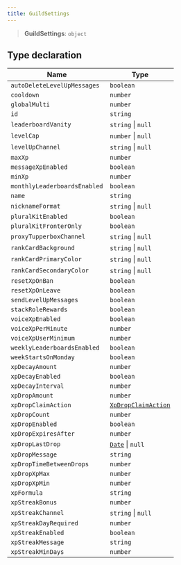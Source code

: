 ```yaml
---
title: GuildSettings
---
```


> **GuildSettings**: `object`

## Type declaration

| Name | Type |
| ------ | ------ |
| <a id="autodeletelevelupmessages"></a> `autoDeleteLevelUpMessages` | `boolean` |
| <a id="cooldown"></a> `cooldown` | `number` |
| <a id="globalmulti"></a> `globalMulti` | `number` |
| <a id="id"></a> `id` | `string` |
| <a id="leaderboardvanity"></a> `leaderboardVanity` | `string` \| `null` |
| <a id="levelcap"></a> `levelCap` | `number` \| `null` |
| <a id="levelupchannel"></a> `levelUpChannel` | `string` \| `null` |
| <a id="maxxp"></a> `maxXp` | `number` |
| <a id="messagexpenabled"></a> `messageXpEnabled` | `boolean` |
| <a id="minxp"></a> `minXp` | `number` |
| <a id="monthlyleaderboardsenabled"></a> `monthlyLeaderboardsEnabled` | `boolean` |
| <a id="name"></a> `name` | `string` |
| <a id="nicknameformat"></a> `nicknameFormat` | `string` \| `null` |
| <a id="pluralkitenabled"></a> `pluralKitEnabled` | `boolean` |
| <a id="pluralkitfronteronly"></a> `pluralKitFronterOnly` | `boolean` |
| <a id="proxytupperboxchannel"></a> `proxyTupperboxChannel` | `string` \| `null` |
| <a id="rankcardbackground"></a> `rankCardBackground` | `string` \| `null` |
| <a id="rankcardprimarycolor"></a> `rankCardPrimaryColor` | `string` \| `null` |
| <a id="rankcardsecondarycolor"></a> `rankCardSecondaryColor` | `string` \| `null` |
| <a id="resetxponban"></a> `resetXpOnBan` | `boolean` |
| <a id="resetxponleave"></a> `resetXpOnLeave` | `boolean` |
| <a id="sendlevelupmessages"></a> `sendLevelUpMessages` | `boolean` |
| <a id="stackrolerewards"></a> `stackRoleRewards` | `boolean` |
| <a id="voicexpenabled"></a> `voiceXpEnabled` | `boolean` |
| <a id="voicexpperminute"></a> `voiceXpPerMinute` | `number` |
| <a id="voicexpuserminimum"></a> `voiceXpUserMinimum` | `number` |
| <a id="weeklyleaderboardsenabled"></a> `weeklyLeaderboardsEnabled` | `boolean` |
| <a id="weekstartsonmonday"></a> `weekStartsOnMonday` | `boolean` |
| <a id="xpdecayamount"></a> `xpDecayAmount` | `number` |
| <a id="xpdecayenabled"></a> `xpDecayEnabled` | `boolean` |
| <a id="xpdecayinterval"></a> `xpDecayInterval` | `number` |
| <a id="xpdropamount"></a> `xpDropAmount` | `number` |
| <a id="xpdropclaimaction"></a> `xpDropClaimAction` | [`XpDropClaimAction`](/api/XpDropClaimAction) |
| <a id="xpdropcount"></a> `xpDropCount` | `number` |
| <a id="xpdropenabled"></a> `xpDropEnabled` | `boolean` |
| <a id="xpdropexpiresafter"></a> `xpDropExpiresAfter` | `number` |
| <a id="xpdroplastdrop"></a> `xpDropLastDrop` | [`Date`](https://developer.mozilla.org/docs/Web/JavaScript/Reference/Global_Objects/Date) \| `null` |
| <a id="xpdropmessage"></a> `xpDropMessage` | `string` |
| <a id="xpdroptimebetweendrops"></a> `xpDropTimeBetweenDrops` | `number` |
| <a id="xpdropxpmax"></a> `xpDropXpMax` | `number` |
| <a id="xpdropxpmin"></a> `xpDropXpMin` | `number` |
| <a id="xpformula"></a> `xpFormula` | `string` |
| <a id="xpstreakbonus"></a> `xpStreakBonus` | `number` |
| <a id="xpstreakchannel"></a> `xpStreakChannel` | `string` \| `null` |
| <a id="xpstreakdayrequired"></a> `xpStreakDayRequired` | `number` |
| <a id="xpstreakenabled"></a> `xpStreakEnabled` | `boolean` |
| <a id="xpstreakmessage"></a> `xpStreakMessage` | `string` |
| <a id="xpstreakmindays"></a> `xpStreakMinDays` | `number` |
